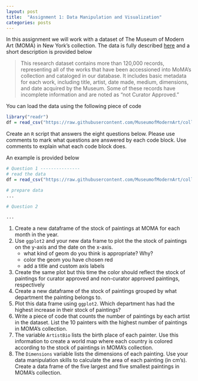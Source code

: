 ```yaml
---
layout: post
title:  "Assignment 1: Data Manipulation and Visualization"
categories: posts
---
```


In this assignment we will work with a dataset of The Museum of Modern Art (MOMA) in New York's collection. The data is fully described [here](https://github.com/MuseumofModernArt/collection) and a short description is provided below

> This research dataset contains more than 120,000 records, representing all of the works that have been accessioned into MoMA’s collection and cataloged in our database. It includes basic metadata for each work, including title, artist, date made, medium, dimensions, and date acquired by the Museum. Some of these records have incomplete information and are noted as “not Curator Approved.” 

You can load the data using the following piece of code

```r
library("readr")
df = read_csv("https://raw.githubusercontent.com/MuseumofModernArt/collection/master/Artworks.csv")
```

Create an `R` script that answers the eight questions below. Please use comments to mark what questions are answered by each code block. Use comments to explain what each code block does. 

An example is provided below

```r
# Question 1 ---------------
# read the data
df = read_csv("https://raw.githubusercontent.com/MuseumofModernArt/collection/master/Artworks.csv")

# prepare data
...

# Question 2

...
```

1. Create a new dataframe of the stock of paintings at MOMA for each month in the year. 
2. Use `ggplot2` and your new data frame to plot the the stock of paintings on the y-axis and the date on the x-axis. 
    - what kind of geom do you think is appropriate? Why?
    - color the geom you have chosen red
    - add a title and custom axis labels 
3. Create the same plot but this time the color should reflect the stock of paintings for curator approved and non-curator approved paintings, respectively
4. Create a new dataframe of the stock of paintings grouped by what department the painting belongs to.
5. Plot this data frame using `ggplot2`. Which department has had the highest increase in their stock of paintings?
6. Write a piece of code that counts the number of paintings by each artist in the dataset. List the 10 painters with the highest number of paintings in MOMA's collection. 
7. The variable `ArtistBio` lists the birth place of each painter. Use this information to create a world map where each country is colored according to the stock of paintings in MOMA's collection. 
8. The `Dimensions` variable lists the dimensions of each painting. Use your data manipulation skills to calculate the area of each painting (in cm's). Create a data frame of the five largest and five smallest paintings in MOMA's collection. 


  

